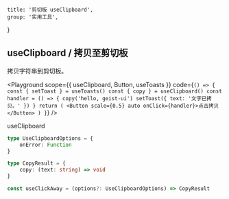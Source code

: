 
	title: '剪切板 useClipboard',
	group: '实用工具',
}

## useClipboard / 拷贝至剪切板

拷贝字符串到剪切板。

<Playground
	scope={{ useClipboard, Button, useToasts }}
	code={`
() => {
  const { setToast } = useToasts()
  const { copy } = useClipboard()
  const handler = () => {
    copy('hello, geist-ui')
    setToast({ text: '文字已拷贝。' })
  }
  return (
    <Button scale={0.5} auto onClick={handler}>点击拷贝</Button>
  )
}
`}
/>

<Attributes edit="/pages/zh-cn/hooks/use-clipboard.mdx">
<Attributes.Title>useClipboard</Attributes.Title>

```ts
type UseClipboardOptions = {
	onError: Function
}

type CopyResult = {
	copy: (text: string) => void
}

const useClickAway = (options?: UseClipboardOptions) => CopyResult
```

</Attributes>

